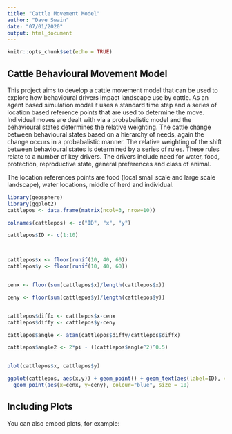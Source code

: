 ```yaml
---
title: "Cattle Movement Model"
author: "Dave Swain"
date: "07/01/2020"
output: html_document
---
```


```r
knitr::opts_chunk$set(echo = TRUE)
```

## Cattle Behavioural Movement Model

This project aims to develop a cattle movement model that can be used to explore how behavioural drivers impact landscape use by cattle. As an agent based simulation model it uses a standard time step and a series of location based reference points that are used to determine the move. Individual moves are dealt with via a probabalistic model and the behavioural states determines the relative weighting. The cattle change between behavioural states based on a hierarchy of needs, again the change occurs in a probabalistic manner. The relative weighting of the shift between behavioural states is determined by a series of rules. These rules relate to a number of key drivers. The drivers include need for water, food, protection, reproductive state, general preferences and class of animal.

The location references points are food (local small scale and large scale landscape), water locations, middle of herd and individual.

```r
library(geosphere)
library(ggplot2)
cattlepos <- data.frame(matrix(ncol=3, nrow=10))

colnames(cattlepos) <- c("ID", "x", "y")

cattlepos$ID <- c(1:10)



cattlepos$x <- floor(runif(10, 40, 60))
cattlepos$y <- floor(runif(10, 40, 60))


cenx <- floor(sum(cattlepos$x)/length(cattlepos$x))

ceny <- floor(sum(cattlepos$y)/length(cattlepos$y))


cattlepos$diffx <- cattlepos$x-cenx
cattlepos$diffy <- cattlepos$y-ceny

cattlepos$angle <- atan(cattlepos$diffy/cattlepos$diffx)

cattlepos$angle2 <- 2*pi - ((cattlepos$angle^2)^0.5)


plot(cattlepos$x, cattlepos$y)

ggplot(cattlepos, aes(x,y)) + geom_point() + geom_text(aes(label=ID), vjust =2) +
  geom_point(aes(x=cenx, y=ceny), colour="blue", size = 10)
```

## Including Plots

You can also embed plots, for example:

```r

```

